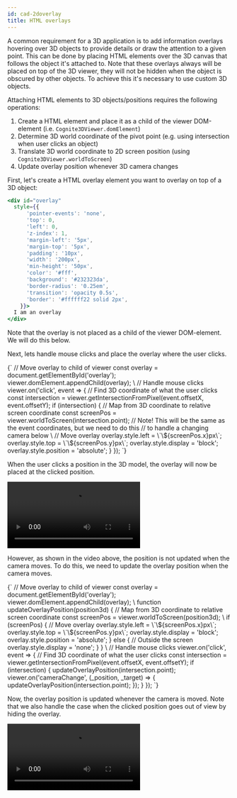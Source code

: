 ```yaml
---
id: cad-2doverlay
title: HTML overlays
---
```



A common requirement for a 3D application is to add information overlays hovering over 3D objects
to provide details or draw the attention to a given point. This can be done by placing HTML elements over the 3D canvas
that follows the object it's attached to. Note that these overlays always will be placed on top of the 3D viewer,
they will not be hidden when the object is obscured by other objects.
To achieve this it's necessary to use custom 3D objects.

<DemoWrapper modelId={4715379429968321} revisionId={5688854005909501} name="Cognite3DViewerDemo" />

Attaching HTML elements to 3D objects/positions requires the following operations:
1. Create a HTML element and place it as a child of the viewer DOM-element (i.e. `Cognite3DViewer.domElement`)
2. Determine 3D world coordinate of the pivot point (e.g. using intersection when user clicks an object)
3. Translate 3D world coordinate to 2D screen position (using `Cognite3DViewer.worldToScreen`)
4. Update overlay position whenever 3D camera changes

First, let's create a HTML overlay element you want to overlay on top of a 3D object:
```jsx live=true
<div id="overlay"
  style={{
      'pointer-events': 'none',
      'top': 0,
      'left': 0,
      'z-index': 1,
      'margin-left': '5px',
      'margin-top': '5px',
      'padding': '10px',
      'width': '200px',
      'min-height': '50px',
      'color': '#fff',
      'background': '#232323da',
      'border-radius': '0.25em',
      'transition': 'opacity 0.5s',
      'border': '#ffffff22 solid 2px',
    }}>
  I am an overlay
</div>
```
Note that the overlay is not placed as a child of the viewer DOM-element. We will do this below.

Next, lets handle mouse clicks and place the overlay where the user clicks.

<LiveCodeSnippet>
{`
// Move overlay to child of viewer
const overlay = document.getElementById('overlay');
viewer.domElement.appendChild(overlay);
\
// Handle mouse clicks
viewer.on('click', event => {
  // Find 3D coordinate of what the user clicks
  const intersection = viewer.getIntersectionFromPixel(event.offsetX, event.offsetY);
  if (intersection) {
    // Map from 3D coordinate to relative screen coordinate
    const screenPos = viewer.worldToScreen(intersection.point);
    // Note! This will be the same as the event coordinates, but we need to do this 
    // to handle a changing camera below
\
    // Move overlay
    overlay.style.left = \`\${screenPos.x}px\`;
    overlay.style.top = \`\${screenPos.y}px\`;
    overlay.style.display = 'block';
    overlay.style.position = 'absolute';
  }
});
`}
</LiveCodeSnippet>

When the user clicks a position in the 3D model, the overlay will now be placed at the clicked position.

<video preload="auto" autoPlay="autoplay" loop controls>
  <source src={useBaseUrl('/img/cad-overlay-fixed.webm')} />
</video>

However, as shown in the video above, the position is not updated when the camera moves. To do this, we need to update the overlay position when the camera moves.

<LiveCodeSnippet>
{`
// Move overlay to child of viewer
const overlay = document.getElementById('overlay');
viewer.domElement.appendChild(overlay);
\
function updateOverlayPosition(position3d) {
  // Map from 3D coordinate to relative screen coordinate
  const screenPos = viewer.worldToScreen(position3d);
\
  if (screenPos) {
    // Move overlay
    overlay.style.left = \`\${screenPos.x}px\`;
    overlay.style.top = \`\${screenPos.y}px\`;
    overlay.style.display = 'block';
    overlay.style.position = 'absolute';
  } else {
    // Outside the screen
    overlay.style.display = 'none';
  }
}
\
// Handle mouse clicks
viewer.on('click', event => {
  // Find 3D coordinate of what the user clicks
  const intersection = viewer.getIntersectionFromPixel(event.offsetX, event.offsetY);
  if (intersection) {
    updateOverlayPosition(intersection.point);
    viewer.on('cameraChange', (_position, _target) => {
      updateOverlayPosition(intersection.point);
    });
  }
});
`}
</LiveCodeSnippet>

Now, the overlay position is updated whenever the camera is moved. Note that we also handle the case when the clicked position goes out of view by hiding the overlay.

<video preload="auto" autoPlay="autoplay" loop controls>
  <source src={useBaseUrl('/img/cad-overlay-updating.webm')} />
</video>
